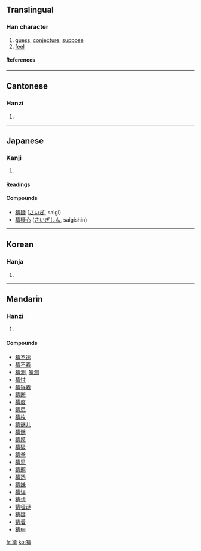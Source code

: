 ==Translingual==
===Han character===
{{Han char|rn=94|rad=犬|as=08|sn=11|four=4522<sub>7</sub>|canj=大竹手一月 (KHQMB)}}
# [[guess]], [[conjecture]], [[suppose]]
# [[feel]]
====References====
{{Han ref|kx=0714.010|dkj=20499|dj=1125.200|hdz=21351.070|uh=731C|ud=29468|bh=B271|bd=45681}}

----
==Cantonese==
===Hanzi===
{{yue-hanzi|jyut=|y=chaai1}}
# {{defn|Cantonese}}

----
==Japanese==
===Kanji===
{{ja-kanji|grade=|rs=犬08}}
# {{defn|Japanese}} 
====Readings====
{{ja-readings|on=[[さい]] (sai)|kun=[[ねたむ]] (netamu)}}
====Compounds====
*[[猜疑]] ([[さいぎ]], saigi)
*[[猜疑心]] ([[さいぎしん]], saigishin)

----
==Korean==
===Hanja===
{{ko-hanja|hangeul=시|eumhun=|rv=si|mr=si|y=si}}
# {{defn|Korean}}

----
==Mandarin==
===Hanzi===
{{cmn-hanzi|pin=[[cāi]] ([[cai1]])|wg=ts'ai<sup>1</sup>}}
# {{defn|Mandarin}}

====Compounds====
*[[猜不透]]
*[[猜不着]]
*[[猜測]], [[猜测]]
*[[猜忖]]
*[[猜得着]]
*[[猜断]]
*[[猜度]]
*[[猜忌]]
*[[猜枚]]
*[[猜谜儿]]
*[[猜谜]]
*[[猜摸]]
*[[猜破]]
*[[猜拳]]
*[[猜思]]
*[[猜题]]
*[[猜透]]
*[[猜嫌]]
*[[猜详]]
*[[猜想]]
*[[猜哑谜]]
*[[猜疑]]
*[[猜着]]
*[[猜中]]

[[fr:猜]]
[[ko:猜]]